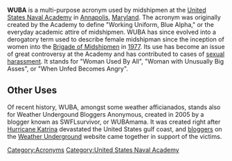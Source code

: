 {{Unreferenced|date=May 2007}}
'''WUBA''' is a multi-purpose acronym used by midshipmen at the [[United States Naval Academy]] in [[Annapolis]], [[Maryland]].  The acronym was originally created by the Academy to define "Working Uniform, Blue Alpha," or the everyday academic attire of midshipmen.  WUBA has since evolved into a derogatory term used to describe female midshipman since the inception of women into the [[Brigade of Midshipmen]] in [[1977]].  Its use has become an issue of great controversy at the Academy and has contributed to cases of [[sexual harassment]].  It stands for "Woman Used By All", "Woman with Unusually Big Asses", or "When Unfed Becomes Angry".

==Other Uses==
Of recent history, WUBA, amongst some weather afficianados, stands also for Weather Undergound Bloggers Anonymous, created in 2005 by a blogger known as SWFLsurvivor, or WUBAmama.  It was created right after [[Hurricane Katrina]] devastated the United States gulf coast, and [[bloggers]] on the [[Weather Underground (weather service)|Weather Underground]] website came together in support of the victims.

[[Category:Acronyms]]
[[Category:United States Naval Academy]]